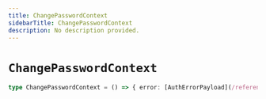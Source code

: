 ```yaml
---
title: ChangePasswordContext
sidebarTitle: ChangePasswordContext
description: No description provided.
---
```


# `ChangePasswordContext`

```ts
type ChangePasswordContext = () => { error: [AuthErrorPayload](/reference/javascript/nhost-js/types/auth-error-payload) | null }
```
